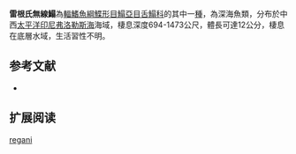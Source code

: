 {{Speciesbox
| name = 雷根氏無線鰨
| image = 
| image_width = 250px
| image_caption = 
| status = NE
| status_system = IUCN3.1
| genus = Symphurus
| species = regani
| authority = [[Weber_&_de_Beaufort|Weber & de Beaufort]], [[1929|1929]]
| synonyms = 
}}

'''雷根氏無線鰨'''為[[輻鰭魚綱|輻鰭魚綱]][[鰈形目|鰈形目]][[鰨亞目|鰨亞目]][[舌鰨科|舌鰨科]]的其中一[[種|種]]，為深海魚類，分布於中西[[太平洋|太平洋]][[印尼|印尼]][[弗洛勒斯海|弗洛勒斯海]]海域，棲息深度694-1473公尺，體長可達12公分，棲息在底層水域，生活習性不明。
==参考文献==
*{{FishBase_species|genus=Symphurus |species=regani |year=2014|month=4}}

== 扩展阅读 ==
{{refbegin}}
{{wikispecies-inline|Symphurus regani|雷根氏無線鰨}}
{{refend}}
{{Taxonbar|from=Q2063142}}

[[Category:無線鰨屬|regani]]


{{魚類小作品}}
